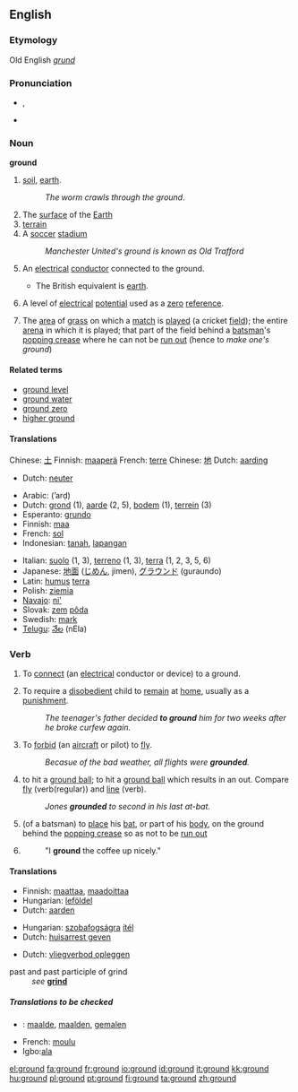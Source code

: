 ==English==

{{rank|followed|fear|evening|428|ground|understand|fine|law}}

===Etymology===
Old English ''[[grund]]''

===Pronunciation===
*{{IPA|/'gɹaʊnd/}}, {{SAMPA|/"graUnd/}}
*{{audio|en-us-ground.ogg|Audio (US)}}

===Noun===
'''ground'''  {{uncountable}}
#[[soil]], [[earth]].
#:''The worm crawls through the ground''.
#The [[surface]] of the [[Earth]]
#[[terrain]]
#A [[soccer]] [[stadium]]
#:''Manchester United's ground is known as Old Trafford''
#{{US}} An [[electrical]] [[conductor]] connected to the ground.  
#*The British equivalent is [[earth]].
#{{US}} A level of [[electrical]] [[potential]] used as a [[zero]] [[reference]].
#{{cricket}} The [[area]] of [[grass]] on which a [[match]] is [[played]] (a cricket [[field]]); the entire [[arena]] in which it is played; that part of the field behind a [[batsman]]'s [[popping crease]] where he can not be [[run out]] (hence to ''make one's ground'')

====Related terms====
*[[ground level]]
*[[ground water]]
*[[ground zero]]
*[[higher ground]]

====Translations====
{{trans-top|soil, earth}}
Chinese: [[土 ]]
Finnish: [[maaperä]]
French: [[terre]] {{f}}
{{trans-mid}}
{{trans-bottom}}
{{trans-top|the surface of the Earth}}
Chinese: [[地]]
{{trans-mid}}
{{trans-bottom}}
{{trans-top|electrical conductor connected to point of zero potential}}
Dutch: [[aarding]] {{f}}
{{trans-mid}}
{{trans-bottom}}

{{trans-top|electrical point of zero potential}}
*Dutch: [[neuter]] {{m}}
{{trans-mid}}
{{trans-bottom}}

{{rfc-trans}}
{{top}}
*Arabic: {{ARchar|[[ارض|أرض]]}} (’arḍ) {{f}}
*Dutch: [[grond]] {{m}} (1), [[aarde]] {{f}} (2, 5), [[bodem]] {{m}} (1), [[terrein]] {{n}} (3)
*Esperanto: [[grundo]]
*Finnish: [[maa]]
*French: [[sol]] {{m}}
*Indonesian: [[tanah]], [[lapang|lapangan]]
{{mid}}
*Italian: [[suolo]] {{m}} (1, 3), [[terreno]] {{m}} (1, 3), [[terra]] {{f}} (1, 2, 3, 5, 6)
*Japanese: [[地面]] ([[じめん]], jimen), [[グラウンド]] (guraundo)
*Latin: [[humus]] {{f}} [[terra]] {{f}}
*Polish: [[ziemia]] {{f}}
*[[Navajo]]: [[ni']]
*Slovak: [[zem]] [[pôda]]
*Swedish: [[mark]]
*[[Telugu]]: [[నేల]] (nEla)
{{bottom}}

===Verb===
{{en-verb}}

# To [[connect]] (an [[electrical]] conductor or device) to a ground.
# {{transitive}} To require a [[disobedient]] child to [[remain]] at [[home]], usually as a [[punishment]].
#: ''The teenager's father decided '''to ground''' him for two weeks after he broke curfew again.''
# {{transitive}} To [[forbid]] (an [[aircraft]] or pilot) to [[fly]].
#: ''Becasue of the bad weather, all flights were '''grounded'''.''
# {{baseball}} to hit a [[ground ball]]; to hit a [[ground ball]] which results in an out.  Compare [[fly]] (verb(regular)) and [[line]] (verb).
#: ''Jones '''grounded''' to second in his last at-bat.''
# {{cricket}} (of a batsman) to [[place]] his [[bat]], or part of his [[body]], on the ground behind the [[popping crease]] so as not to be [[run out]]
# {{past of|[[grind]]}}
#:"I '''ground''' the coffee up nicely."

====Translations====
{{trans-top|to connect an electrical conductor}}
*Finnish: [[maattaa]], [[maadoittaa]]
*Hungarian: [[leföldel]]
*Dutch: [[aarden]]
{{trans-mid}}
{{trans-bottom}}

{{trans-top|to require a child to remain at home}}
*Hungarian: [[szobafogság]]ra [[ítél]]
*Dutch: [[huisarrest geven]]
{{trans-mid}}
{{trans-bottom}}

{{trans-top|to forbid an aircraft or pilot to fly}}
*Dutch: [[vliegverbod opleggen]]
{{trans-mid}}
{{trans-bottom}}

;past and past participle of grind
:''see'' '''[[grind]]'''

=====Translations to be checked=====
{{checktrans}}
*{{ttbc|Dutch}}: [[maalde]], [[maalden]], [[gemalen]]

*French: [[moulu]]
*Igbo:[[ala]]

[[el:ground]]
[[fa:ground]]
[[fr:ground]]
[[io:ground]]
[[id:ground]]
[[it:ground]]
[[kk:ground]]
[[hu:ground]]
[[pl:ground]]
[[pt:ground]]
[[fi:ground]]
[[ta:ground]]
[[zh:ground]]